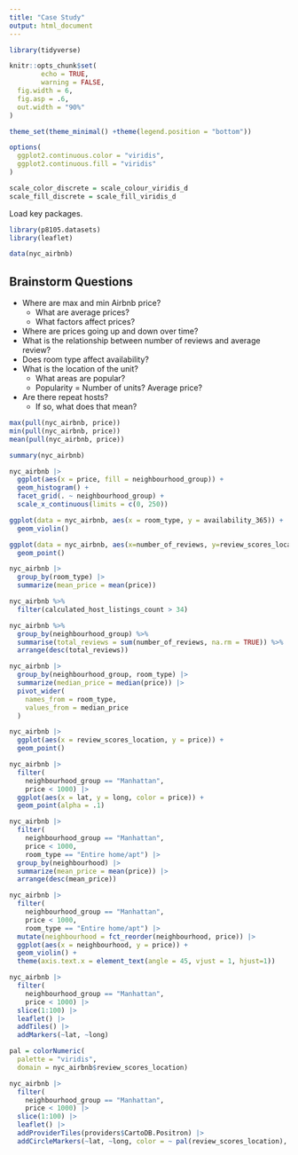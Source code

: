 ```yaml
---
title: "Case Study"
output: html_document
---
```


```r
library(tidyverse)

knitr::opts_chunk$set(
        echo = TRUE,
        warning = FALSE,
  fig.width = 6,
  fig.asp = .6,
  out.width = "90%"
)

theme_set(theme_minimal() +theme(legend.position = "bottom"))

options(
  ggplot2.continuous.color = "viridis",
  ggplot2.continuous.fill = "viridis"
)

scale_color_discrete = scale_colour_viridis_d
scale_fill_discrete = scale_fill_viridis_d
```

Load key packages.
```r
library(p8105.datasets)
library(leaflet)

data(nyc_airbnb)
```

## Brainstorm Questions

* Where are max and min Airbnb price?
  * What are average prices?
  * What factors affect prices?
* Where are prices going up and down over time?
* What is the relationship between number of reviews and average review?
* Does room type affect availability?
* What is the location of the unit?
  * What areas are popular?
  * Popularity = Number of units? Average price?
* Are there repeat hosts?
  * If so, what does that mean?

```r
max(pull(nyc_airbnb, price))
min(pull(nyc_airbnb, price))
mean(pull(nyc_airbnb, price))
```

```r
summary(nyc_airbnb)
```

```r
nyc_airbnb |> 
  ggplot(aes(x = price, fill = neighbourhood_group)) +
  geom_histogram() +
  facet_grid(. ~ neighbourhood_group) +
  scale_x_continuous(limits = c(0, 250))
```

```r
ggplot(data = nyc_airbnb, aes(x = room_type, y = availability_365)) +
  geom_violin()
```

```r
ggplot(data = nyc_airbnb, aes(x=number_of_reviews, y=review_scores_location, na.rm=TRUE)) + 
  geom_point()
```

```r
nyc_airbnb |>
  group_by(room_type) |>
  summarize(mean_price = mean(price))
```

```r
nyc_airbnb %>%
  filter(calculated_host_listings_count > 34) 
```

```r
nyc_airbnb %>%
  group_by(neighbourhood_group) %>%
  summarise(total_reviews = sum(number_of_reviews, na.rm = TRUE)) %>%
  arrange(desc(total_reviews))
```

```r
nyc_airbnb |> 
  group_by(neighbourhood_group, room_type) |> 
  summarize(median_price = median(price)) |> 
  pivot_wider(
    names_from = room_type,
    values_from = median_price
  )
```

```r
nyc_airbnb |> 
  ggplot(aes(x = review_scores_location, y = price)) +
  geom_point()
```

```r
nyc_airbnb |> 
  filter(
    neighbourhood_group == "Manhattan",
    price < 1000) |> 
  ggplot(aes(x = lat, y = long, color = price)) +
  geom_point(alpha = .1)
```

```r
nyc_airbnb |> 
  filter(
    neighbourhood_group == "Manhattan",
    price < 1000,
    room_type == "Entire home/apt") |> 
  group_by(neighbourhood) |> 
  summarize(mean_price = mean(price)) |> 
  arrange(desc(mean_price))
```

```r
nyc_airbnb |> 
  filter(
    neighbourhood_group == "Manhattan",
    price < 1000,
    room_type == "Entire home/apt") |> 
  mutate(neighbourhood = fct_reorder(neighbourhood, price)) |> 
  ggplot(aes(x = neighbourhood, y = price)) + 
  geom_violin() + 
  theme(axis.text.x = element_text(angle = 45, vjust = 1, hjust=1))
```

```r
nyc_airbnb |> 
  filter(
    neighbourhood_group == "Manhattan",
    price < 1000) |> 
  slice(1:100) |> 
  leaflet() |> 
  addTiles() |> 
  addMarkers(~lat, ~long)
```

```r
pal = colorNumeric(
  palette = "viridis",
  domain = nyc_airbnb$review_scores_location)

nyc_airbnb |> 
  filter(
    neighbourhood_group == "Manhattan",
    price < 1000) |> 
  slice(1:100) |> 
  leaflet() |> 
  addProviderTiles(providers$CartoDB.Positron) |> 
  addCircleMarkers(~lat, ~long, color = ~ pal(review_scores_location), radius = 2)
```

